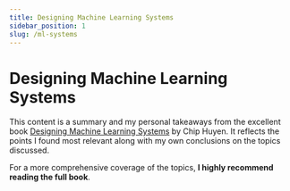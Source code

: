 ```yaml
---
title: Designing Machine Learning Systems
sidebar_position: 1
slug: /ml-systems
---
```



# Designing Machine Learning Systems

This content is a summary and my personal takeaways from the excellent book [Designing Machine Learning Systems](https://www.oreilly.com/library/view/designing-machine-learning/9781098107956/) by Chip Huyen. It reflects the points I found most relevant along with my own conclusions on the topics discussed.

For a more comprehensive coverage of the topics, **I highly recommend reading the full book**.

<DocCardList />